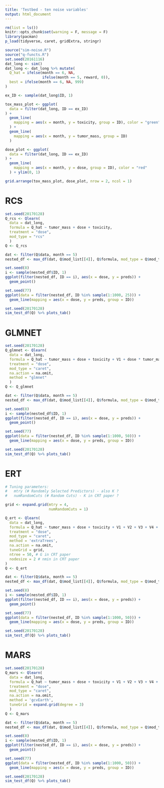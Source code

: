 ```yaml
---
title: 'Testbed - ten noise variables'
output: html_document
---
```


```r
rm(list = ls())
knitr::opts_chunk$set(warning = F, message = F)
library(pacman)
p_load(tidyverse, caret, gridExtra, stringr)
```

```r
source("sim-noise.R")
source("q-functs.R")
set.seed(20161116)
dat_long <- sim()
dat_long <- dat_long %>% mutate(
  Q_hat = ifelse(month == 6, NA,
                 ifelse(month == 5, reward, 0)),
  best = ifelse(month == 6, NA, 999)
)
```

```r
ex_ID <- sample(dat_long$ID, 1)

tox_mass_plot <- ggplot(
  data = filter(dat_long, ID == ex_ID)
) +
  geom_line(
    mapping = aes(x = month, y = toxicity, group = ID), color = "green"
  ) +
  geom_line(
    mapping = aes(x = month, y = tumor_mass, group = ID) 
  )

dose_plot <- ggplot(
  data = filter(dat_long, ID == ex_ID)
) +
  geom_line(
    mapping = aes(x = month, y = dose, group = ID), color = "red"
  ) + ylim(0, 1)

grid.arrange(tox_mass_plot, dose_plot, nrow = 2, ncol = 1)
```


# RCS

```r
set.seed(20170128)
Q_rcs <- Qlearn(
  data = dat_long,
  formula = Q_hat ~ tumor_mass + dose + toxicity,
  treatment = "dose",
  mod_type = "rcs"
  )
Q <- Q_rcs
```

```r
dat <- filter(Q$data, month == 5)
nested_df <- max_df(dat, Q$mod_list[[4]], Q$formula, mod_type = Q$mod_type, nested = T)

set.seed(8)
i <- sample(nested_df$ID, 1)
ggplot(filter(nested_df, ID == i), aes(x = dose, y = preds)) +
  geom_point()

set.seed(77)
ggplot(data = filter(nested_df, ID %in% sample(1:1000, 25))) +
  geom_line(mapping = aes(x = dose, y = preds, group = ID))
```

```r
set.seed(20170128)
sim_test_df(Q) %>% plots_tab()
```

# GLMNET

```r
set.seed(20170128)
Q_glmnet <- Qlearn(
  data = dat_long,
  formula = Q_hat ~ tumor_mass + dose + toxicity + V1 + dose * tumor_mass + dose * toxicity + dose * V1,
  treatment = "dose",
  mod_type = "caret",
  na.action = na.omit,
  method = "glmnet"
  )
Q <- Q_glmnet
```

```r
dat <- filter(Q$data, month == 5)
nested_df <- max_df(dat, Q$mod_list[[4]], Q$formula, mod_type = Q$mod_type, nested = T)

set.seed(8)
i <- sample(nested_df$ID, 1)
ggplot(filter(nested_df, ID == i), aes(x = dose, y = preds)) +
  geom_point()

set.seed(77)
ggplot(data = filter(nested_df, ID %in% sample(1:1000, 50))) +
  geom_line(mapping = aes(x = dose, y = preds, group = ID))
```


```r
set.seed(20170128)
sim_test_df(Q) %>% plots_tab()
```


# ERT

```r
# Tuning parameters:
#   mtry (# Randomly Selected Predictors) - also K ?
#   numRandomCuts (# Random Cuts) - K in CRT paper ?

grid <- expand.grid(mtry = 4,
                    numRandomCuts = 1)

Q_ert <- Qlearn(
  data = dat_long,
  formula = Q_hat ~ tumor_mass + dose + toxicity + V1 + V2 + V3 + V4 + V5 + V6 + V7 + V8 + V9 + V10,
  treatment = "dose",
  mod_type = "caret",
  method = 'extraTrees',
  na.action = na.omit,
  tuneGrid = grid,
  ntree = 50, # G in CRT paper
  nodesize = 2 # nmin in CRT paper
)
Q <- Q_ert
```

```r
dat <- filter(Q$data, month == 5)
nested_df <- max_df(dat, Q$mod_list[[4]], Q$formula, mod_type = Q$mod_type, nested = T)

set.seed(8)
i <- sample(nested_df$ID, 1)
ggplot(filter(nested_df, ID == i), aes(x = dose, y = preds)) +
  geom_point()

set.seed(77)
ggplot(data = filter(nested_df, ID %in% sample(1:1000, 50))) +
  geom_line(mapping = aes(x = dose, y = preds, group = ID))
```


```r
set.seed(20170128)
sim_test_df(Q) %>% plots_tab()
```


# MARS 

```r
set.seed(20170128)
Q_mars <- Qlearn(
  data = dat_long,
  formula = Q_hat ~ tumor_mass + dose + toxicity + V1 + V2 + V3 + V4 + V5 + V6 + V7 + V8 + V9 + V10,
  treatment = "dose",
  mod_type = "caret",
  na.action = na.omit,
  method = 'gcvEarth',
  tuneGrid = expand.grid(degree = 3)
  )
Q <- Q_mars
```

```r
dat <- filter(Q$data, month == 5)
nested_df <- max_df(dat, Q$mod_list[[4]], Q$formula, mod_type = Q$mod_type, nested = T)

set.seed(8)
i <- sample(nested_df$ID, 1)
ggplot(filter(nested_df, ID == i), aes(x = dose, y = preds)) +
  geom_point()

set.seed(77)
ggplot(data = filter(nested_df, ID %in% sample(1:1000, 50))) +
  geom_line(mapping = aes(x = dose, y = preds, group = ID))
```

```r
set.seed(20170128)
sim_test_df(Q) %>% plots_tab()
```
